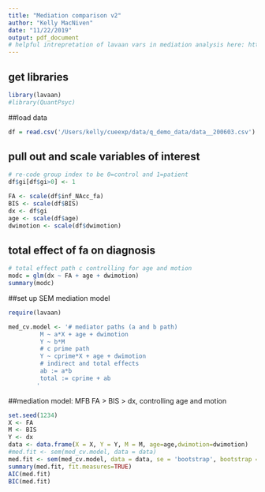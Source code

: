 ```yaml
---
title: "Mediation comparison v2"
author: "Kelly MacNiven"
date: "11/22/2019"
output: pdf_document
# helpful intrepretation of lavaan vars in mediation analysis here: https://nmmichalak.github.io/nicholas_michalak/blog_entries/2018/nrg01/nrg01.html
---
```


## get libraries

```r
library(lavaan)
#library(QuantPsyc)
```


##load data

```r
df = read.csv('/Users/kelly/cueexp/data/q_demo_data/data__200603.csv')
```


## pull out and scale variables of interest

```r

# re-code group index to be 0=control and 1=patient 
df$gi[df$gi>0] <- 1

FA <- scale(df$inf_NAcc_fa)
BIS <- scale(df$BIS)
dx <- df$gi
age <- scale(df$age)
dwimotion <- scale(df$dwimotion)


```


## total effect of fa on diagnosis
```r

# total effect path c controlling for age and motion
modc = glm(dx ~ FA + age + dwimotion)
summary(modc)

```


##set up SEM mediation model

```r
require(lavaan)

med_cv.model <- '# mediator paths (a and b path)
         M ~ a*X + age + dwimotion
         Y ~ b*M
         # c prime path
         Y ~ cprime*X + age + dwimotion
         # indirect and total effects
         ab := a*b
         total := cprime + ab
        '
```

##mediation model: MFB FA > BIS > dx, controlling age and motion

```r
set.seed(1234)
X <- FA
M <- BIS
Y <- dx
data <- data.frame(X = X, Y = Y, M = M, age=age,dwimotion=dwimotion)
#med.fit <- sem(med_cv.model, data = data)
med.fit <- sem(med_cv.model, data = data, se = 'bootstrap', bootstrap = 10000)
summary(med.fit, fit.measures=TRUE)
AIC(med.fit)
BIC(med.fit)
```

